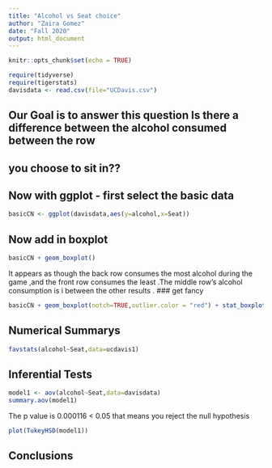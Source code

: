 ```yaml
---
title: "Alcohol vs Seat choice"
author: "Zaira Gomez"
date: "Fall 2020"
output: html_document
---
```


```r
knitr::opts_chunk$set(echo = TRUE)
```

```r
require(tidyverse)
require(tigerstats)
davisdata <- read.csv(file="UCDavis.csv")
```
## Our Goal is to answer this question Is there a difference between the alcohol consumed between the row
## you choose to sit in??

## Now with ggplot - first select the basic data

```r
basicCN <- ggplot(davisdata,aes(y=alcohol,x=Seat))
```
## Now add in boxplot

```r
basicCN + geom_boxplot()
```
  
It appears as though the back row consumes the most alcohol during the game ,and the front row consumes the least .The middle row's alcohol consumption is i between the other results . 
### get fancy  

```r
basicCN + geom_boxplot(notch=TRUE,outlier.color = "red") + stat_boxplot(geom ='errorbar') + labs(title="Fancy notch boxplot \n with 2 lines")
```

## Numerical Summarys 
```r
favstats(alcohol~Seat,data=ucdavis1)
```
## Inferential Tests
```r
model1 <- aov(alcohol~Seat,data=davisdata)
summary.aov(model1)
```
The p value is 0.000116 < 0.05 that means you reject the null hypothesis 

```r
plot(TukeyHSD(model1))
```

## Conclusions


